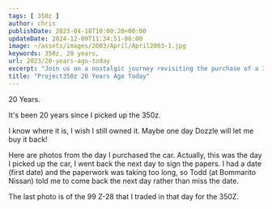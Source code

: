 ```yaml
---
tags: [ 350z ]
author: chris
publishDate: 2023-04-18T10:00:20+00:00
updateDate: 2024-12-09T11:34:51-06:00
image: ~/assets/images/2003/April/April2003-1.jpg
keywords: 350z, 20 years,
url: 2023/20-years-ago-today
excerpt: "Join us on a nostalgic journey revisiting the purchase of a 350z 20 years ago, paired with vivid photos and memories."
title: "Project350z 20 Years Ago Today"
---
```


20 Years.

It's been 20 years since I picked up the 350z.

I know where it is, I wish I still owned it. Maybe one day Dozzle will let me buy it back!

Here are photos from the day I purchased the car. Actually, this was the day I picked up the car, I went back the next day to sign the papers. I had a date (first date) and the paperwork was taking too long, so Todd (at Bommarito Nissan) told me to come back the next day rather than miss the date.

The last photo is of the 99 Z-28 that I traded in that day for the 350Z.

<WindImage 
  src="~/assets/images/2003/April/April2003-1.jpg" 
  alt="2003 Nissan 350Z at Pickup" 
  title="2003 Nissan 350Z at Pickup" 
  width={600} 
  height={400} 
  layout="responsive" 
format="webp"
    />
<WindImage 
  src="~/assets/images/2003/April/April2003-2.jpg" 
  alt="2003 Nissan 350Z at Pickup" 
  title="2003 Nissan 350Z at Pickup" 
  width={600} 
  height={400} 
  layout="responsive" 
format="webp"
    />
<WindImage 
  src="~/assets/images/2003/April/April2003-3.jpg" 
  alt="2003 Nissan 350Z at Pickup window sticker" 
  title="2003 Nissan 350Z at Pickup window sticker" 
  width={600} 
  height={400} 
  layout="responsive" 
format="webp"
    />
<WindImage 
  src="~/assets/images/2003/April/April2003-4.jpg" 
  alt="2003 Nissan 350Z at Pickup getting washed" 
  title="2003 Nissan 350Z at Pickup getting washed" 
  width={600} 
  height={400} 
  layout="responsive" 
format="webp"
    />
<WindImage 
  src="~/assets/images/2003/April/April2003-5.jpg" 
  alt="2003 Nissan 350Z at Bommarito Nissan Hazelwood" 
  title="2003 Nissan 350Z at Bommarito Nissan Hazelwood" 
  width={600} 
  height={400} 
  layout="responsive" 
format="webp"
    />
<WindImage 
  src="~/assets/images/2003/April/April2003-6.jpg" 
  alt="2003 Nissan 350Z from right rear" 
  title="2003 Nissan 350Z from right rear" 
  width={600} 
  height={400} 
  layout="responsive" 
format="webp"
    />
<WindImage 
  src="~/assets/images/2003/April/April2003-7.jpg" 
  alt="2003 Nissan 350Z at Pickup with my 1999 Z-28 in the background" 
  title="2003 Nissan 350Z at Pickup with my 1999 Z-28 in the background" 
  width={600} 
  height={400} 
  layout="responsive" 
format="webp"
    />
